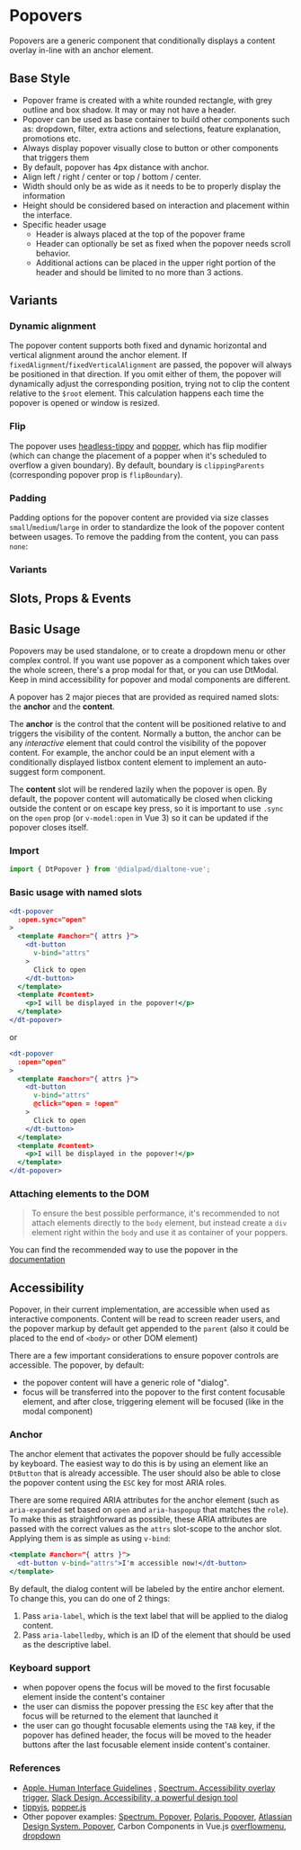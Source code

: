 
# Popovers

<Subtitle>
  Popovers are a generic component that conditionally displays a content overlay in-line with an anchor element.
</Subtitle>

## Base Style

- Popover frame is created with a white rounded rectangle, with grey outline and box shadow. It may or may not have a header.
- Popover can be used as base container to build other components such as: dropdown, filter, extra actions
and selections, feature explanation, promotions etc.
- Always display popover visually close to button or other components that triggers them
- By default, popover has 4px distance with anchor.
- Align left / right / center or top / bottom / center.
- Width should only be as wide as it needs to be to properly display the information
- Height should be considered based on interaction and placement within the interface.
- Specific header usage
  - Header is always placed at the top of the popover frame
  - Header can optionally be set as fixed when the popover needs scroll behavior.
  - Additional actions can be placed in the upper right portion of the header and should be limited to no more than 3 actions.

<Canvas>
  <Story id="components-popovers--default" />
</Canvas>

## Variants

### Dynamic alignment

The popover content supports both fixed and dynamic horizontal and vertical alignment around the anchor element. If
`fixedAlignment`/`fixedVerticalAlignment` are passed, the popover will always be positioned in that direction. If you
omit either of them, the popover will dynamically adjust the corresponding position, trying not to clip the content
relative to the `$root` element. This calculation happens each time the popover is opened or window is resized.

### Flip

The popover uses [headless-tippy](https://atomiks.github.io/tippyjs/v6/headless-tippy/) and
[popper](https://popper.js.org/docs/v2/modifiers/flip/), which has flip modifier (which can change the placement of a
popper when it's scheduled to overflow a given boundary). By default, boundary is `clippingParents`
(corresponding popover prop is `flipBoundary`).

<Canvas>
  <Story id="components-popovers--fixed-right" />
</Canvas>

### Padding

Padding options for the popover content are provided via size classes `small`/`medium`/`large` in order to standardize
the look of the popover content between usages. To remove the padding from the content, you can pass `none`:

<Canvas>
  <Story id="components-popovers--no-padding" />
</Canvas>

### Variants

<Canvas>
  <Story id="components-popovers--variants" />
</Canvas>

## Slots, Props & Events

<ArgsTable story={PRIMARY_STORY} />

## Basic Usage

Popovers may be used standalone, or to create a dropdown menu or other complex control.
If you want use popover as a component which takes over the whole screen, there's a prop modal for that, or you can use
DtModal. Keep in mind accessibility for popover and modal components are different.

A popover has 2 major pieces that are provided as required named slots: the **anchor** and the **content**.

The **anchor** is the control that the content will be positioned relative to and triggers the visibility of the
content. Normally a button, the anchor can be any *interactive* element that could control the visibility of the popover
content. For example, the anchor could be an input element with a conditionally displayed listbox content element to
implement an auto-suggest form component.

The **content** slot will be rendered lazily when the popover is open. By default, the popover content will
automatically be closed when clicking outside the content or on escape key press, so it is important to use `.sync` on
the `open` prop (or `v-model:open` in Vue 3) so it can be updated if the popover closes itself.

### Import

```jsx
import { DtPopover } from '@dialpad/dialtone-vue';
```

### Basic usage with named slots

```jsx
<dt-popover
  :open.sync="open"
>
  <template #anchor="{ attrs }">
    <dt-button
      v-bind="attrs"
    >
      Click to open
    </dt-button>
  </template>
  <template #content>
    <p>I will be displayed in the popover!</p>
  </template>
</dt-popover>
```

or

```jsx
<dt-popover
  :open="open"
>
  <template #anchor="{ attrs }">
    <dt-button
      v-bind="attrs"
      @click="open = !open"
    >
      Click to open
    </dt-button>
  </template>
  <template #content>
    <p>I will be displayed in the popover!</p>
  </template>
</dt-popover>
```

### Attaching elements to the DOM

> To ensure the best possible performance, it's recommended to not attach elements directly to the `body` element,
but instead create a `div` element right within the `body` and use it as container of your poppers.

You can find the recommended way to use the popover in the [documentation](https://popper.js.org/docs/v2/performance/#attaching-elements-to-the-dom)

## Accessibility

Popover, in their current implementation, are accessible when used as interactive components.
Content will be read to screen reader users, and the popover markup by default get appended to the `parent`
(also it could be placed to the end of `<body>` or other DOM element)

There are a few important considerations to ensure popover controls are accessible.
The popover, by default:

- the popover content will have a generic role of "dialog".
- focus will be transferred into the popover to the first content focusable element, and after close, triggering
element will be focused (like in the modal component)

### Anchor

The anchor element that activates the popover should be fully accessible by keyboard. The easiest way to do this is by
using an element like an `DtButton` that is already accessible. The user should also be able to close the popover
content using the `ESC` key for most ARIA roles.

There are some required ARIA attributes for the anchor element (such as `aria-expanded` set based on `open` and
`aria-haspopup` that matches the `role`). To make this as straightforward as possible, these ARIA attributes are passed
with the correct values as the `attrs` slot-scope to the anchor slot. Applying them is as simple as using `v-bind`:

```jsx
<template #anchor="{ attrs }">
  <dt-button v-bind="attrs">I'm accessible now!</dt-button>
</template>
```

By default, the dialog content will be labeled by the entire anchor element. To change this, you can do one of 2 things:

1. Pass `aria-label`, which is the text label that will be applied to the dialog content.
2. Pass `aria-labelledby`, which is an ID of the element that should be used as the descriptive label.

### Keyboard support

- when popover opens the focus will be moved to the first focusable element inside the content's container
- the user can dismiss the popover pressing the `ESC` key after that the focus will be returned to the element
that launched it
- the user can go thought focusable elements using the `TAB` key, if the popover has defined header, the focus will be
moved to the header buttons after the last focusable element inside content's container.

### References

- [Apple. Human Interface Guidelines](https://developer.apple.com/design/human-interface-guidelines/ios/views/popovers/)
, [Spectrum. Accessibility overlay trigger](https://react-spectrum.adobe.com/react-aria/useOverlayTrigger.html),
[Slack Design. Accessibility, a powerful design tool](https://slack.design/articles/accessibility-a-powerful-design-tool/)
- [tippyjs](https://atomiks.github.io/tippyjs/), [popper.js](https://popper.js.org/)
- Other popover examples: [Spectrum. Popover](https://spectrum.adobe.com/page/popover/),
[Polaris. Popover](https://polaris.shopify.com/components/overlays/popover),
[Atlassian Design System. Popover](https://atlassian.design/components/inline-dialog/examples),
Carbon Components in Vue.js
[overflowmenu](https://vue.carbondesignsystem.com/?path=/story/components-cvoverflowmenu--default),
[dropdown](https://vue.carbondesignsystem.com/?path=/story/components-cvdropdown--default)
